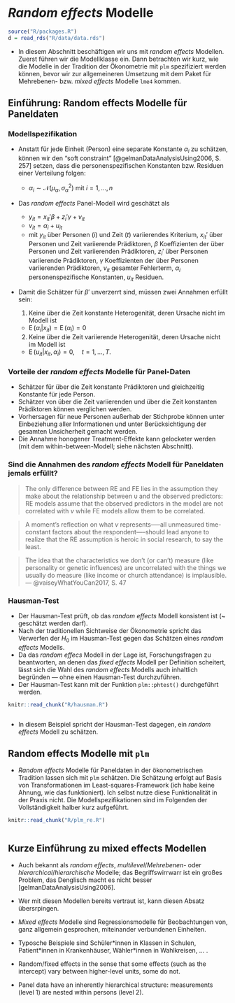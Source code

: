 # *Random effects* Modelle

```r
source("R/packages.R")
d = read_rds("R/data/data.rds")
```

* In diesem Abschnitt beschäftigen wir uns mit *random effects* Modellen. Zuerst führen wir die Modellklasse ein. Dann betrachten wir kurz, wie die Modelle in der Tradition der Ökonometrie mit `plm` spezifiziert werden können, bevor wir zur allgemeineren Umsetzung mit dem Paket für Mehrebenen- bzw. *mixed effects* Modelle `lme4` kommen.

## Einführung: Random effects Modelle für Paneldaten

### Modellspezifikation {-}

* Anstatt für jede Einheit (Person) eine separate Konstante $\alpha_i$ zu schätzen, können wir den "soft constraint" [@gelmanDataAnalysisUsing2006, S. 257] setzen, dass die personenspezifischen Konstanten bzw. Residuen einer Verteilung folgen:
  * $\alpha_{i} ∼ \mathcal{N}(\mu_{\alpha},\sigma^2_\alpha)$ mit $i = 1,...,n$

* Das *random effects* Panel-Modell wird geschätzt als

  * $y_{it}=x_{it}'\beta + z_i'\gamma + v_{it}$
  * $v_{it} = \alpha_{i} + u_{it}$
  * mit $y_{it}$ über Personen ($i$) und Zeit ($t$) variierendes Kriterium, $x_{it}'$ über Personen und Zeit variierende Prädiktoren, $\beta$ Koeffizienten der über Personen und Zeit variierenden Prädiktoren, $z_i'$ über Personen variierende Prädiktoren, $\gamma$ Koeffizienten der über Personen variierenden Prädiktoren, $v_{it}$ gesamter Fehlerterm, $\alpha_{i}$ personenspezifische Konstanten, $u_{it}$ Residuen. 

* Damit die Schätzer für $\beta'$ unverzerrt sind, müssen zwei Annahmen erfüllt sein: 
    1. Keine über die Zeit konstante Heterogenität, deren Ursache nicht im Modell ist
    
    * ${\displaystyle \operatorname {E} (\alpha _{i}|x_{it})=\operatorname {E} (\alpha _{i})=0}$ 
    
    2. Keine über die Zeit variierende Heterogenität, deren Ursache nicht im Modell ist
    
    * ${\displaystyle \operatorname {E} (u_{it}|x_{it},\alpha _{i})=0,\quad t=1,...,T.}$

### Vorteile der *random effects* Modelle für Panel-Daten {-}

* Schätzer für über die Zeit konstante Prädiktoren und gleichzeitig Konstante für jede Person.
* Schätzer von über die Zeit variierenden und über die Zeit konstanten Prädiktoren können verglichen werden.
* Vorhersagen für neue Personen außerhab der Stichprobe können unter Einbeziehung aller Informationen und unter Berücksichtigung der gesamten Unsicherheit gemacht werden.
* Die Annahme honogener Treatment-Effekte kann gelocketer werden (mit dem within-between-Modell; siehe nächsten Abschnitt).


### Sind die Annahmen des *random effects* Modell für Paneldaten jemals erfüllt? {-}

> The only difference between RE and FE lies in the assumption they make about the relationship between υ and the observed predictors: RE models assume that the observed predictors in the model are not correlated with $v$ while FE models allow them to be correlated.

> A moment's reflection on what $v$ represents—--all unmeasured time-constant factors about the respondent—--should lead anyone to realize that the RE assumption is heroic in social research, to say the least.

> The idea that the characteristics we don't (or can't) measure (like personality or genetic influences) are uncorrelated with the things we usually do measure (like income or church attendance) is implausible. --- @vaiseyWhatYouCan2017, S. 47

### Hausman-Test {-}

* Der Hausman-Test prüft, ob das *random effects* Modell konsistent ist (~ geschätzt werden darf). 
* Nach der traditionellen Sichtweise der Ökonometrie spricht das Verwerfen der $H_0$ im Hausman-Test gegen das Schätzen eines *random effects* Modells.
* Da das *random effecs* Modell in der Lage ist, Forschungsfragen zu beantworten, an denen das *fixed effects* Modell per Definition scheitert, lässt sich die Wahl des *random effects* Modells auch inhaltlich begründen --- ohne einen Hausman-Test durchzuführen.
* Der Hausman-Test kann mit der Funktion `plm::phtest()` durchgeführt werden.


```r
knitr::read_chunk("R/hausman.R")
```

```r

```

* In diesem Beispiel spricht der Hausman-Test dagegen, ein *random effects* Modell zu schätzen.

## Random effects Modelle mit `plm`

* *Random effects* Modelle für Paneldaten in der ökonometrischen Tradition lassen sich mit `plm` schätzen. Die Schätzung erfolgt auf Basis von Transformationen im Least-squares-Framework (ich habe keine Ahnung, wie das funktioniert). Ich selbst nutze diese Funktionalität in der Praxis nicht. Die Modellspezifikationen sind im Folgenden der Vollständigkeit halber kurz aufgeführt.

```r
knitr::read_chunk("R/plm_re.R")
```

```r

```

## Kurze Einführung zu mixed effects Modellen

* Auch bekannt als *random effects*, *multilevel*/*Mehrebenen-* oder *hierarchical*/*hierarchische* Modelle; das Begriffswirrwarr ist ein großes Problem, das Denglisch macht es nicht besser [gelmanDataAnalysisUsing2006].
* Wer mit diesen Modellen bereits vertraut ist, kann diesen Absatz übersrpingen.

* *Mixed effects* Modelle sind Regressionsmodelle für Beobachtungen von, ganz allgemein gesprochen, miteinander verbundenen Einheiten.
* Typosche Beispiele sind Schüler\*innen in Klassen in Schulen, Patient\*innen in Krankenhäuser, Wähler\*innen in Wahlkreisen, ... .
* Random/fixed effects in the sense that some effects (such as the intercept) vary between higher-level units, some do not.
* Panel data have an inherently hierarchical structure: measurements (level 1) are nested within persons (level 2).



